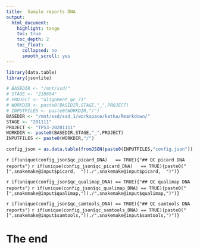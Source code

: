 ```yaml
---
title:  Sample reports DNA
output:
  html_document:
    highlight: tango
    toc: true
    toc_depth: 2
    toc_float: 
      collapsed: no
      smooth_scroll: yes
---
```


```r
library(data.table)
library(jsonlite)

```

```r
# BASEDIR <- "/mnt/ssd/"
# STAGE <- "210604"
# PROJECT <- "alignment_qc_71"
# WORKDIR <- paste0(BASEDIR,STAGE,"_",PROJECT)
# INPUTFILES <- paste0(WORKDIR,"/")
BASEDIR <- "/mnt/ssd/ssd_1/workspace/katka/Rmarkdown/"
STAGE <- "201111"
PROJECT <- "TP53-20201111"
WORKDIR <- paste0(BASEDIR,STAGE,"_",PROJECT)
INPUTFILES <- paste0(WORKDIR,"/")

```


```r
config_json = as.data.table(fromJSON(paste0(INPUTFILES,"config.json")))
```
`r if(unique(config_json$qc_picard_DNA)   == TRUE){"## QC picard DNA reports"}`
`r if(unique(config_json$qc_picard_DNA)   == TRUE){paste0("[",snakemake@input$picard,  "](./",snakemake@input$picard,  ")")} `

`r if(unique(config_json$qc_qualimap_DNA) == TRUE){"## QC qualimap DNA reports"}`
`r if(unique(config_json$qc_qualimap_DNA) == TRUE){paste0("[",snakemake@input$qualimap,"](./",snakemake@input$qualimap,")")} `

`r if(unique(config_json$qc_samtools_DNA) == TRUE){"## QC samtools DNA reports"}`
`r if(unique(config_json$qc_samtools_DNA) == TRUE){paste0("[",snakemake@input$samtools,"](./",snakemake@input$samtools,")")} `


# The end
















